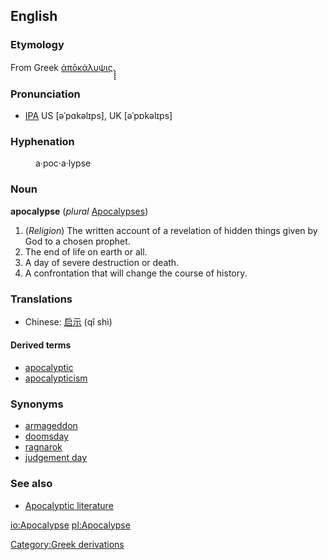 {{wikipedia}}
==English==

===Etymology===
From Greek [[ἀπōκάλυψις]].̙̙̙̙̙

===Pronunciation===
* [[IPA]] US [əˈpɑkəlɪps], UK [əˈpɒkəlɪps]

===Hyphenation===
:a&middot;poc&middot;a&middot;lypse

===Noun===
'''apocalypse''' (''plural'' [[Apocalypses]])

# (''Religion'') The written account of a revelation of hidden things given by God to a chosen prophet.
# The end of life on earth or all.
# A day of severe destruction or death.
# A confrontation that will change the course of history.

===Translations===
*Chinese: [[启示]] (qǐ shì)

====Derived terms====
*[[apocalyptic]]
*[[apocalypticism]]

===Synonyms===
*[[armageddon]]
*[[doomsday]]
*[[ragnarok]]
*[[judgement day]]

===See also===
* [http://en.wikipedia.org/wiki/Apocalyptic_literature Apocalyptic literature]

[[Category:Greek derivations]]

[[io:Apocalypse]]
[[pl:Apocalypse]]